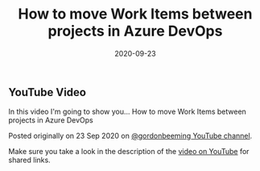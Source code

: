 ﻿---
title: 'How to move Work Items between projects in Azure DevOps'
date: 2020-09-23
tags: ['Azure DevOps', 'Azure DevOps Migrations', 'YouTube Videos']
draft: false
summary: 'In this video I''m going to show you... How to move Work Items between projects in Azure DevOps'
---


## YouTube Video

In this video I'm going to show you... How to move Work Items between projects in Azure DevOps

Posted originally on 23 Sep 2020 on [@gordonbeeming YouTube channel](https://www.youtube.com/watch?v=nGc5zKE97Vs).

Make sure you take a look in the description of the [video on YouTube](https://www.youtube.com/watch?v=nGc5zKE97Vs) for shared links.

<YouTubeEmbed width="480" height="270" src="//www.youtube.com/embed/nGc5zKE97Vs" frameborder="0" allow="accelerometer; autoplay; clipboard-write; encrypted-media; gyroscope; picture-in-picture" allowfullscreen />

